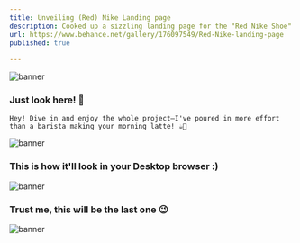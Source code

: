 ```yaml
---
title: Unveiling (Red) Nike Landing page
description: Cooked up a sizzling landing page for the "Red Nike Shoe" using Figma's design kitchen! 👟 Sprinkled in colors so bright, they'd make a rainbow look dull! 🔴 Tossed in some fun interactive bits because, hey, who doesn't love a clickable surprise? 🖱️✨ End result? A page so cool, even the shoes are strutting their stuff!
url: https://www.behance.net/gallery/176097549/Red-Nike-landing-page
published: true
  
---
```



![banner](/images/nike1.png)

### Just look here! 👀
```
Hey! Dive in and enjoy the whole project—I've poured in more effort than a barista making your morning latte! ☕🎨
```
![banner](/images/nike2.png)

### This is how it'll look in your Desktop browser :)
![banner](/images/nike3.png)
 
### Trust me, this will be the last one 😉 
![banner](/images/nike4.png)



